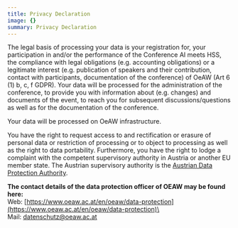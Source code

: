 ```yaml
---
title: Privacy Declaration
image: {}
summary: Privacy Declaration
---
```

The legal basis of processing your data is your registration for, your participation in and/or the performance of the Conference AI meets HSS, the compliance with legal obligations (e.g. accounting obligations) or a legitimate interest (e.g. publication of speakers and their contribution, contact with participants, documentation of the conference) of OeAW (Art 6 (1) b, c, f GDPR). Your data will be processed for the administration of the conference, to provide you with information about (e.g. changes) and documents of the event, to reach you for subsequent discussions/questions as well as for the documentation of the conference.

Your data will be processed on OeAW infrastructure.

You have the right to request access to and rectification or erasure of personal data or restriction of processing or to object to processing as well as the right to data portability. Furthermore, you have the right to lodge a complaint with the competent supervisory authority in Austria or another EU member state. The Austrian supervisory authority is the [Austrian Data Protection Authority](https://www.dsb.gv.at/).

**The contact details of the data protection officer of OEAW may be found here:**\
Web: [https://www.oeaw.ac.at/en/oeaw/data-protection](https://www.oeaw.ac.at/en/oeaw/data-protection)\
Mail: [datenschutz@oeaw.ac.at](mailto:datenschutz@oeaw.ac.at)
